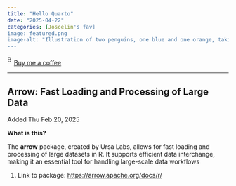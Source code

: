 ```yaml
---
title: "Hello Quarto"
date: "2025-04-22"
categories: [Joscelin's fav]
image: featured.png
image-alt: "Illustration of two penguins, one blue and one orange, taking a selfie with a selfie stick. The moon in the background looks like the Quarto logo."
---
```



<link href="https://fonts.googleapis.com/css?family=Cookie" rel="stylesheet"><a class="bmc-button" target="_blank" href="https://www.buymeacoffee.com/JoscelinRocha">![Buy me a coffee](https://cdn.buymeacoffee.com/buttons/bmc-new-btn-logo.svg){alt="Buy me a coffee" width="15" height="21"}Buy me a coffee</a>

------------------------------------------------------------------------


## Arrow: Fast Loading and Processing of Large Data

Added Thu Feb 20, 2025

**What is this?**

The **arrow** package, created by Ursa Labs, allows for fast loading and
processing of large datasets in R. It supports efficient data
interchange, making it an essential tool for handling large-scale data
workflows

1.  Link to package: <https://arrow.apache.org/docs/r/>